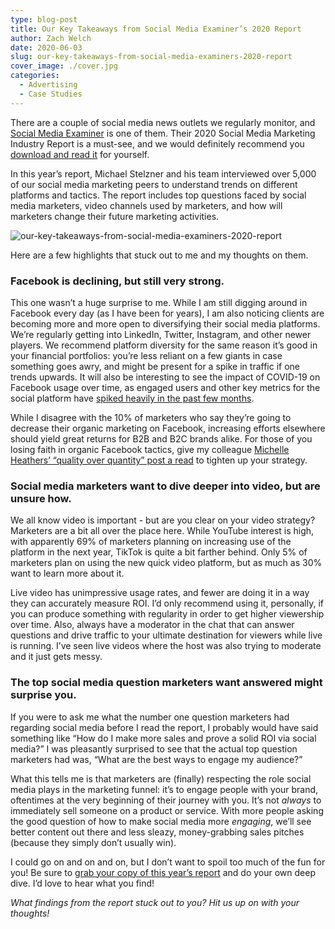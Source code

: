 ```yaml
---
type: blog-post
title: Our Key Takeaways from Social Media Examiner’s 2020 Report
author: Zach Welch
date: 2020-06-03
slug: our-key-takeaways-from-social-media-examiners-2020-report
cover_image: ./cover.jpg
categories:
  - Advertising
  - Case Studies
---
```


There are a couple of social media news outlets we regularly monitor, and [Social Media Examiner][1] is one of them. Their 2020 Social Media Marketing Industry Report is a must-see, and we would definitely recommend you [download and read it][2] for yourself.

In this year’s report, Michael Stelzner and his team interviewed over 5,000 of our social media marketing peers to understand trends on different platforms and tactics. The report includes top questions faced by social media marketers, video channels used by marketers, and how will marketers change their future marketing activities.

![our-key-takeaways-from-social-media-examiners-2020-report](./cover.jpg)

Here are a few highlights that stuck out to me and my thoughts on them.

### Facebook is declining, but still very strong.

This one wasn’t a huge surprise to me. While I am still digging around in Facebook every day (as I have been for years), I am also noticing clients are becoming more and more open to diversifying their social media platforms. We’re regularly getting into LinkedIn, Twitter, Instagram, and other newer players. We recommend platform diversity for the same reason it’s good in your financial portfolios: you’re less reliant on a few giants in case something goes awry, and might be present for a spike in traffic if one trends upwards. It will also be interesting to see the impact of COVID-19 on Facebook usage over time, as engaged users and other key metrics for the social platform have [spiked heavily in the past few months][3].

While I disagree with the 10% of marketers who say they’re going to decrease their organic marketing on Facebook, increasing efforts elsewhere should yield great returns for B2B and B2C brands alike. For those of you losing faith in organic Facebook tactics, give my colleague [Michelle Heathers’ “quality over quantity” post a read][4] to tighten up your strategy.

### Social media marketers want to dive deeper into video, but are unsure how.

We all know video is important - but are you clear on your video strategy? Marketers are a bit all over the place here. While YouTube interest is high, with apparently 69% of marketers planning on increasing use of the platform in the next year, TikTok is quite a bit farther behind. Only 5% of marketers plan on using the new quick video platform, but as much as 30% want to learn more about it.

Live video has unimpressive usage rates, and fewer are doing it in a way they can accurately measure ROI. I’d only recommend using it, personally, if you can produce something with regularity in order to get higher viewership over time. Also, always have a moderator in the chat that can answer questions and drive traffic to your ultimate destination for viewers while live is running. I’ve seen live videos where the host was also trying to moderate and it just gets messy.

### The top social media question marketers want answered might surprise you.

If you were to ask me what the number one question marketers had regarding social media before I read the report, I probably would have said something like “How do I make more sales and prove a solid ROI via social media?” I was pleasantly surprised to see that the actual top question marketers had was, “What are the best ways to engage my audience?”

What this tells me is that marketers are (finally) respecting the role social media plays in the marketing funnel: it’s to engage people with your brand, oftentimes at the very beginning of their journey with you. It’s not _always_ to immediately sell someone on a product or service. With more people asking the good question of how to make social media more _engaging_, we’ll see better content out there and less sleazy, money-grabbing sales pitches (because they simply don’t usually win).

I could go on and on and on, but I don’t want to spoil too much of the fun for you! Be sure to [grab your copy of this year’s report][2] and do your own deep dive. I’d love to hear what you find!

_What findings from the report stuck out to you? Hit us up on with your thoughts!_

[1]: https://www.socialmediaexaminer.com/
[2]: https://www.socialmediaexaminer.com/social-media-marketing-industry-report-2020/
[3]: https://www.socialmediatoday.com/news/facebook-closes-in-on-new-milestone-of-3-billion-total-users-across-its-pla/577048/
[4]: https://brandglue.com/tips/3-ways-quality-over-quantity-reigns-supreme-in-social-media-marketing
